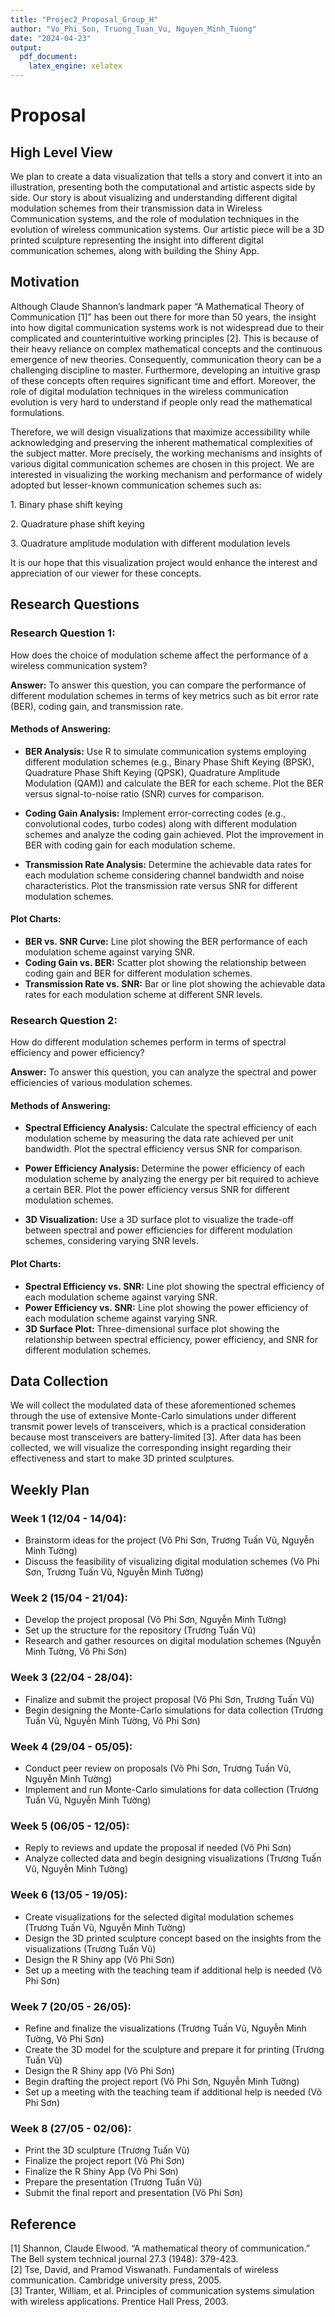 ```yaml
---
title: "Projec2_Proposal_Group_H"
author: "Vo_Phi_Son, Truong_Tuan_Vu, Nguyen_Minh_Tuong"
date: "2024-04-23"
output:
  pdf_document:
    latex_engine: xelatex
---
```


# Proposal

## High Level View
We plan to create a data visualization that tells a story and convert it into an illustration, presenting both the computational and artistic aspects side by side. Our story is about visualizing and understanding different digital modulation schemes from their transmission data in Wireless Communication systems, and the role of modulation techniques in the evolution of wireless communication systems. Our artistic piece will be a 3D printed sculpture representing the insight into different digital communication schemes, along with building the Shiny App.

## Motivation
Although Claude Shannon's landmark paper "A Mathematical Theory of Communication [1]" has been out there for more than 50 years, the insight into how digital communication systems work is not widespread due to their complicated and counterintuitive working principles [2]. This is because of their heavy reliance on complex mathematical concepts and the continuous emergence of new theories. Consequently, communication theory can be a challenging discipline to master. Furthermore, developing an intuitive grasp of these concepts often requires significant time and effort. Moreover, the role of digital modulation techniques in the wireless communication evolution is very hard to understand if people only read the mathematical formulations. 

Therefore, we will design visualizations that maximize accessibility while acknowledging and preserving the inherent mathematical complexities of the subject matter. More precisely, the working mechanisms and insights of various digital communication schemes are chosen in this project. We are interested in visualizing the working mechanism and performance of widely adopted but lesser-known communication schemes such as:

1\. Binary phase shift keying

2\. Quadrature phase shift keying

3\. Quadrature amplitude modulation with different modulation levels

It is our hope that this visualization project would enhance the interest and appreciation of our viewer for these concepts.

## Research Questions
### Research Question 1: 
How does the choice of modulation scheme affect the performance of a wireless communication system?

**Answer:** To answer this question, you can compare the performance of different modulation schemes in terms of key metrics such as bit error rate (BER), coding gain, and transmission rate.

#### Methods of Answering:
- **BER Analysis:** Use R to simulate communication systems employing different modulation schemes (e.g., Binary Phase Shift Keying (BPSK), Quadrature Phase Shift Keying (QPSK), Quadrature Amplitude Modulation (QAM)) and calculate the BER for each scheme. Plot the BER versus signal-to-noise ratio (SNR) curves for comparison.
   
- **Coding Gain Analysis:** Implement error-correcting codes (e.g., convolutional codes, turbo codes) along with different modulation schemes and analyze the coding gain achieved. Plot the improvement in BER with coding gain for each modulation scheme.
   
- **Transmission Rate Analysis:** Determine the achievable data rates for each modulation scheme considering channel bandwidth and noise characteristics. Plot the transmission rate versus SNR for different modulation schemes.

#### Plot Charts:
- **BER vs. SNR Curve:** Line plot showing the BER performance of each modulation scheme against varying SNR.
- **Coding Gain vs. BER:** Scatter plot showing the relationship between coding gain and BER for different modulation schemes.
- **Transmission Rate vs. SNR:** Bar or line plot showing the achievable data rates for each modulation scheme at different SNR levels.

### Research Question 2: 
How do different modulation schemes perform in terms of spectral efficiency and power efficiency?

**Answer:** To answer this question, you can analyze the spectral and power efficiencies of various modulation schemes.

#### Methods of Answering:
- **Spectral Efficiency Analysis:** Calculate the spectral efficiency of each modulation scheme by measuring the data rate achieved per unit bandwidth. Plot the spectral efficiency versus SNR for comparison.
   
- **Power Efficiency Analysis:** Determine the power efficiency of each modulation scheme by analyzing the energy per bit required to achieve a certain BER. Plot the power efficiency versus SNR for different modulation schemes.
   
- **3D Visualization:** Use a 3D surface plot to visualize the trade-off between spectral and power efficiencies for different modulation schemes, considering varying SNR levels.

#### Plot Charts:
- **Spectral Efficiency vs. SNR:** Line plot showing the spectral efficiency of each modulation scheme against varying SNR.
- **Power Efficiency vs. SNR:** Line plot showing the power efficiency of each modulation scheme against varying SNR.
- **3D Surface Plot:** Three-dimensional surface plot showing the relationship between spectral efficiency, power efficiency, and SNR for different modulation schemes.

## Data Collection
We will collect the modulated data of these aforementioned schemes through the use of extensive Monte-Carlo simulations under different transmit power levels of transceivers, which is a practical consideration because most transceivers are battery-limited [3]. After data has been collected, we will visualize the corresponding insight regarding their effectiveness and start to make 3D printed sculptures.

## Weekly Plan
### Week 1 (12/04 - 14/04):
- Brainstorm ideas for the project (Võ Phi Sơn, Trương Tuấn Vũ, Nguyễn Minh Tường)
- Discuss the feasibility of visualizing digital modulation schemes (Võ Phi Sơn, Trương Tuấn Vũ, Nguyễn Minh Tường)

### Week 2 (15/04 - 21/04):
- Develop the project proposal (Võ Phi Sơn, Nguyễn Minh Tường)
- Set up the structure for the repository (Trương Tuấn Vũ)
- Research and gather resources on digital modulation schemes (Nguyễn Minh Tường, Võ Phi Sơn)

### Week 3 (22/04 - 28/04):
- Finalize and submit the project proposal (Võ Phi Sơn, Trương Tuấn Vũ)
- Begin designing the Monte-Carlo simulations for data collection (Trương Tuấn Vũ, Nguyễn Minh Tường, Võ Phi Sơn)

### Week 4 (29/04 - 05/05):
- Conduct peer review on proposals (Võ Phi Sơn, Trương Tuấn Vũ, Nguyễn Minh Tường)
- Implement and run Monte-Carlo simulations for data collection (Trương Tuấn Vũ, Nguyễn Minh Tường)

### Week 5 (06/05 - 12/05):
- Reply to reviews and update the proposal if needed (Võ Phi Sơn)
- Analyze collected data and begin designing visualizations (Trương Tuấn Vũ, Nguyễn Minh Tường)

### Week 6 (13/05 - 19/05):
- Create visualizations for the selected digital modulation schemes (Trương Tuấn Vũ, Nguyễn Minh Tường)
- Design the 3D printed sculpture concept based on the insights from the visualizations (Trương Tuấn Vũ)
- Design the R Shiny app (Võ Phi Sơn)
- Set up a meeting with the teaching team if additional help is needed (Võ Phi Sơn)

### Week 7 (20/05 - 26/05):
- Refine and finalize the visualizations (Trương Tuấn Vũ, Nguyễn Minh Tường, Võ Phi Sơn)
- Create the 3D model for the sculpture and prepare it for printing (Trương Tuấn Vũ)
- Design the R Shiny app (Võ Phi Sơn)
- Begin drafting the project report (Võ Phi Sơn, Nguyễn Minh Tường)
- Set up a meeting with the teaching team if additional help is needed (Võ Phi Sơn)

### Week 8 (27/05 - 02/06):
- Print the 3D sculpture (Trương Tuấn Vũ)
- Finalize the project report (Võ Phi Sơn)
- Finalize the R Shiny App (Võ Phi Sơn)
- Prepare the presentation (Trương Tuấn Vũ)
- Submit the final report and presentation (Võ Phi Sơn)

## Reference
[1] Shannon, Claude Elwood. "A mathematical theory of communication." The Bell system technical journal 27.3 (1948): 379-423.  
[2] Tse, David, and Pramod Viswanath. Fundamentals of wireless communication. Cambridge university press, 2005.  
[3] Tranter, William, et al. Principles of communication systems simulation with wireless applications. Prentice Hall Press, 2003.


